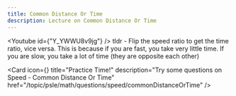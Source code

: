 ```yaml
---
title: Common Distance Or Time
description: Lecture on Common Distance Or Time
---
```




<Youtube id={"Y_YWWU8v9jg"} />
tldr - Flip the speed ratio to get the time ratio, vice versa. This is because if you are fast, you take very little time. If you are slow, you take a lot of time (they are opposite each other)
<Cards>

<Card
  icon={<FileQuestion />}
  title="Practice Time!"
  description="Try some questions on Speed - Common Distance Or Time"
  href="/topic/psle/math/questions/speed/commonDistanceOrTime"
/>
</Cards>
